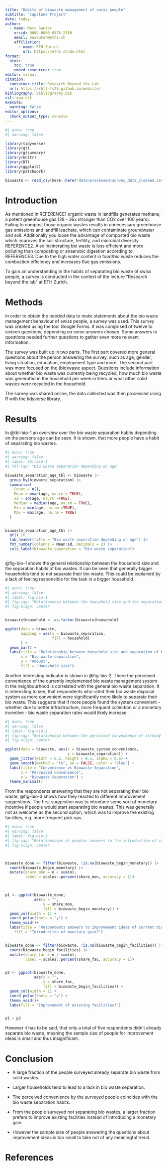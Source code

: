 ```yaml
---
title: "Habits of biowaste management of swiss people"
subtitle: "Capstone Project"
date: today
author: 
  - name: Marc Sauter
    orcid: 0009-0000-0578-2150
    email: masauter@ethz.ch
    affiliation: 
      - name: ETH Zurich
        url: https://ethz.ch/de.html
format:
  html:
    toc: true
    embed-resources: true
editor: visual
citation: 
  container-title: Research Beyond the Lab
  url: https://rbtl-fs25.github.io/website/
bibliography: bibliography.bib
csl: apa.csl
execute:
  warning: false
editor_options: 
  chunk_output_type: console
---
```


```r
#| echo: true
#| warning: false

library(tidyverse)
library(gt)
library(gtsummary)
library(knitr)
library(DT)
library(ggplot2)
library(patchwork)

biowaste <- read_csv(here::here("data/processed/survey_data_cleaned.csv"))
```

# Introduction

As mentioned in REFERENCE1 organic waste in landfills generates methane, a potent greenhouse gas (28 - 36x stronger than CO2 over 100 years). Failing to compost those organic wastes results in unnecessary greenhouse gas emissions and landfill leachate, which can contaminate groundwater and soil. Additionally you loose the advantage of composted bio waste which improves the soil structure, fertility, and microbial diversity REFERENCE2. Also incinerating bio waste is less efficient and more polluting than composting or anaerobic digestion according to REFERENCE3. Due to the high water content in food/bio waste reduces the combustion efficiency and increases flue gas emissions.

To gain an understanding in the habits of separating bio waste of swiss people, a survey is conducted in the context of the lecture "Research beyond the lab" at ETH Zurich.

# Methods

In order to obtain the needed data to make statements about the bio waste management behaviour of swiss people, a survey was used. This survey was created using the tool Google Forms. It was comprised of twelve to sixteen questions, depending on some answers chosen. Some answers to questions needed further questions to gather even more relevant information.

The survey was built up in two parts. The first part covered more general questions about the person answering the survey, such as age, gender, living situation, education, employment type and more. The second part was more focused on the (bio)waste aspect. Questions include information about whether bio waste was currently being recycled, how much bio waste was generated in the household per week in liters or what other solid wastes were recycled in the household.

The survey was shared online, the data collected was then processed using R with the tidyverse library.

# Results

In @tbl-bio-1 an overview over the bio waste separation habits depending on the persons age can be seen. It is shown, that more people have a habit of separating bio wastes.

```r
#| echo: true
#| warning: false
#| label: tbl-bio-1
#| tbl-cap: "Bio waste separation depending on age"

biowaste_separation_age_tbl <- biowaste |> 
  group_by(biowaste_separation) |> 
  summarise(
    Count = n(),
    Mean = mean(age, na.rm = TRUE),
    sd = sd(age, na.rm =TRUE),
    Median = median(age, na.rm = TRUE),
    Min = min(age, na.rm =TRUE),
    Max = max(age, na.rm = TRUE)
  )


biowaste_separation_age_tbl |> 
  gt() |> 
  tab_header(title = "Bio waste separation depending on age") |> 
  fmt_number(columns = Mean:sd, decimals = 2) |> 
  cols_label(biowaste_separation = "Bio waste separation")
  
```

@fig-bio-1 shows the general relationship between the household size and the separation habits of bio wastes. It can be seen that generally bigger households tend to not separate their bio waste. This could be explained by a lack of feeling responsible for the task in a bigger household.

```r
#| echo: true
#| warning: false
#| label: fig-bio-1
#| fig-cap: "Relationship between the household size and the separation of bio wastes"
#| fig-align: center


biowaste$household <- as.factor(biowaste$household)

ggplot(data = biowaste,
       mapping = aes(x = biowaste_separation, 
                     fill = household)
       ) + 
  geom_bar() + 
  labs(title = "Relationship between household size and separation of bio wastes",
       x = "Bio waste separation", 
       y = "Amount",
       fill = "Household size")
```

Another interesting indicator is shown in @fig-bio-2. There the perceived convenience of the currently implemented bio waste management system in the neighbourhood is correlated with the general bio waste separation. It is interesting to see, that respondents who rated their bio waste disposal system as more convenient were significantly more likely to separate their bio waste. This suggests that if more people found the system convenient - whether due to better infrastructure, more frequent collection or a monetary incentive - bio waste separation rates would likely increase.

```r
#| echo: true
#| warning: false
#| label: fig-bio-2
#| fig-cap: "Relationship between the perceived convenience of already implemented bio waste management systems against the bio waste separation of the surveyed people."
#| fig-align: center

ggplot(data = biowaste, aes(x = biowaste_system_convenience, 
                            y = biowaste_separation)) +
  geom_jitter(width = 0.2, height = 0.1, alpha = 0.6) +
  geom_smooth(method = "lm", se = FALSE, color = "blue") +
  labs(title = "Convenience vs Biowaste Separation",
       x = "Perceived Convenience",
       y = "Biowaste Separation") +
  theme_minimal()
```

From the respondents answering that they are not separating their bio waste, @fig-bio-3 shows how they reacted to different improvement suggestions. The first suggestion was to introduce some sort of monetary incentive if people would start separating bio wastes. This was generally not as welcome as the second option, which was to improve the existing facilities, e.g. more frequent pick ups.

```r
#| echo: true
#| warning: false
#| label: fig-bio-3
#| fig-cap: "Relationships of peoples answers to the introduction of improvements to the current bio waste management. On the left hand side are the responses to a monetary gain, on the right hand side the responses to improving existing facilities. "
#| fig-align: center



biowaste_done <- filter(biowaste, !is.na(biowaste_begin_monetary)) |> 
  count(biowaste_begin_monetary) |> 
  mutate(share_mon = n / sum(n),
         label = scales::percent(share_mon, accuracy = 1))
  


p1 <- ggplot(biowaste_done, 
             aes(x = "", 
                 y = share_mon, 
                 fill = biowaste_begin_monetary)) +
  geom_col(width = 1) +
  coord_polar(theta = "y") +
  theme_void()+
  labs(title = "Respondents answers to improvement ideas of current bio waste system",
    fill = "Introduction of monetary gain?")


biowaste_done <- filter(biowaste, !is.na(biowaste_begin_facilities)) |> 
  count(biowaste_begin_facilities) |> 
  mutate(share_fac = n / sum(n),
         label = scales::percent(share_fac, accuracy = 1))


p2 <- ggplot(biowaste_done, 
             aes(x = "", 
                 y = share_fac, 
                 fill = biowaste_begin_facilities)) +
  geom_col(width = 1) +
  coord_polar(theta = "y") +
  theme_void()+
  labs(fill = "Improvement of existing facilities?")


p1 + p2
```

However it has to be said, that only a total of five respondents didn't already separate bio waste, meaning the sample size of people for improvement ideas is small and thus insignificant.

# Conclusion

-   A large fraction of the people surveyed already separate bio waste from solid wastes.

-   Larger households tend to lead to a lack in bio waste separation.

-   The perceived convenience by the surveyed people coincides with the bio waste separation habits.

-   From the people surveyed not separating bio wastes, a larger fraction prefers to improve existing facilities instead of introducing a monetary gain.

-   However the sample size of people answering the questions about improvement ideas is too small to take not of any meaningful trend.

# References
